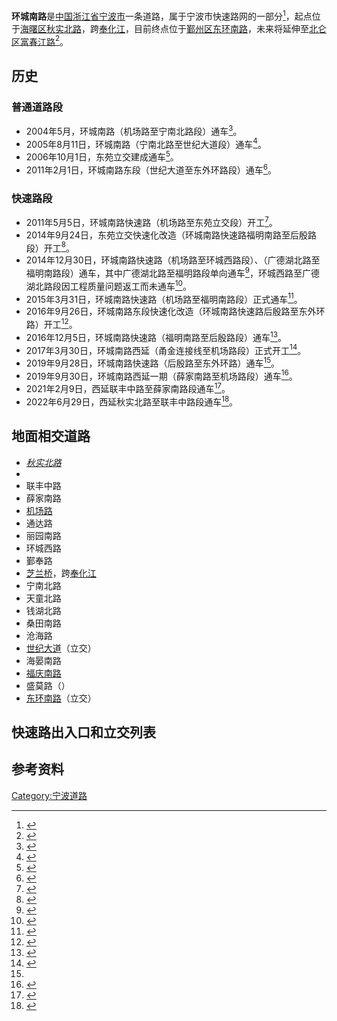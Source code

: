 {{Infobox China Road
|中文道路名称=环城南路
|道路名称拼音=HUANCHENG NANLU
|路牌类型=Ningbo
|道路方向=WE
|路牌中文间距=18px
|图片=File:Zhilan Bridge, 2014-10-04 05.JPG
|图片说明=[[芝兰桥|芝兰桥]]
|道路属性=城市快速路
|所在地区=[[浙江省|浙江省]][[宁波市|宁波市]][[海曙区|海曙区]]、[[鄞州区|鄞州区]]
|起点=[[秋实路|秋实北路]]
|终点=[[东外环路_(宁波)|东环南路]]
|道路动工日期=2011年5月5日（快速路机场路至东苑立交段）<br/>2014年9月24日(东苑立交快速化改造）<br/>2016年9月26日（环城南路东段快速化改造）<br/>2017年3月30日（环城南路西延）
|通车日期=2004年5月（环城南路机场路至宁南北路段)<br/>2005年8月11日（环城南路宁南北路至世纪大道段）<br/>2011年2月1日（环城南路世纪大道至东外环路段）<br/>2014年12月30日（快速路机场路至环城西路段、广德湖北路至福明南路段）<br/>2015年3月31日（快速路环城西路至广德湖北路段）<br/>2016年12月5日（快速路福明南路至后殷路段）<br/>2019年9月28日（快速路后殷路至东外环路）<br/>2019年9月30日（西延薛家南路至机场路段）<br/>2021年2月9日（西延联丰中路至薛家南路段）<br/>2022年6月29日（西延秋实北路至联丰中路段）
}}
'''环城南路'''是[[中国|中国]][[浙江省|浙江省]][[宁波市|宁波市]]一条道路，属于宁波市快速路网的一部分<ref>{{Cite web|title=北外环和环城南路快速路昨开建 预计2013年建成-北外环,环城南路,快速路-中国宁波网-新闻中心|url=http://news.cnnb.com.cn/system/2011/05/06/006923988_02.shtml|access-date=2022-05-23|work=news.cnnb.com.cn}}</ref>，起点位于[[海曙区|海曙区]][[秋实路|秋实北路]]，跨[[奉化江|奉化江]]，目前终点位于[[鄞州区|鄞州区]][[东外环路_(宁波)|东环南路]]，未来将延伸至[[北仑区|北仑区]][[富春江路|富春江路]]<ref>{{Cite web|title=环城南路东延-梅山快速路启动段选址公示 位置在…-新闻中心-中国宁波网|url=http://news.cnnb.com.cn/system/2022/04/20/030347314.shtml|access-date=2022-05-23|work=news.cnnb.com.cn}}</ref>。

== 历史 ==
===普通道路段===
*2004年5月，环城南路（机场路至宁南北路段）通车<ref name="机南">{{Cite web|title=城市的“年轮”又大了一圈-新闻中心-中国宁波网|url=http://www.cnnb.com.cn/xinwen/system/2005/07/01/001159225.shtml|accessdate=2020-09-29|work=www.cnnb.com.cn|archive-date=2020-09-29|archive-url=https://web.archive.org/web/20200929073004/http://www.cnnb.com.cn/xinwen/system/2005/07/01/001159225.shtml|dead-url=no}}</ref>。
*2005年8月11日，环城南路（宁南北路至世纪大道段）通车<ref name="宁世">{{Cite web|title=环城南路昨正式通车 总长9.27公里--首页-新闻中心|url=http://www.cnnb.com.cn/xinwen/system/2005/08/12/005004360.shtml|accessdate=2020-09-29|work=www.cnnb.com.cn|archive-date=2020-09-29|archive-url=https://web.archive.org/web/20200929072921/http://www.cnnb.com.cn/xinwen/system/2005/08/12/005004360.shtml|dead-url=no}}</ref>。
*2006年10月1日，东苑立交建成通车<ref>{{Cite web|title=宁波东苑立交桥"十一"试通车-立交桥-首页-新闻中心|url=http://www.cnnb.com.cn/xinwen/system/2006/09/30/005187095.shtml|accessdate=2020-09-29|work=www.cnnb.com.cn|archive-date=2020-09-29|archive-url=https://web.archive.org/web/20200929102206/http://www.cnnb.com.cn/xinwen/system/2006/09/30/005187095.shtml|dead-url=no}}</ref>。
*2011年2月1日，环城南路东段（世纪大道至东外环路段）通车<ref name="东段通车">{{cite web|url=http://news.cnnb.com.cn/system/2011/01/31/006830642.shtml|title=东外环路、南外环路东段今日24时通车|publisher=中国宁波网|date=2011-01-31|accessdate=2011-09-30|archive-date=2011-02-03|archive-url=https://web.archive.org/web/20110203004515/http://news.cnnb.com.cn/system/2011/01/31/006830642.shtml|dead-url=no}}</ref>。
===快速路段===
*2011年5月5日，环城南路快速路（机场路至东苑立交段）开工<ref>{{cite web|url=http://nbwb.cnnb.com.cn/forum.php?mod=viewthread&tid=4756|title=环城南路和北外环快速路昨日开工|publisher=宁波晚报|date=2011-05-06|accessdate=2011-09-30|archive-url=https://web.archive.org/web/20160305064123/http://nbwb.cnnb.com.cn/forum.php?mod=viewthread&tid=4756|archive-date=2016-03-05|dead-url=yes}}</ref>。
*2014年9月24日，东苑立交快速化改造（环城南路快速路福明南路至后殷路段）开工<ref>{{Cite web|title=今天起东苑立交周边道路交通组织调整--中国宁波网-新闻中心|url=http://www.cnnb.com.cn/xinwen/system/2014/09/24/008169130.shtml|accessdate=2020-09-29|work=www.cnnb.com.cn|archive-date=2020-09-29|archive-url=https://web.archive.org/web/20200929104720/http://www.cnnb.com.cn/xinwen/system/2014/09/24/008169130.shtml|dead-url=no}}</ref>。
*2014年12月30日，环城南路快速路（机场路至环城西路段）、（广德湖北路至福明南路段）通车，其中广德湖北路至福明路段单向通车<ref name="南环通车">{{Cite web|title=宁波南北外环快速路部分高架段通车-外环,快速,通车,匝道,南路-中国宁波网-新闻中心|url=http://www.cnnb.com.cn/xinwen/system/2014/12/31/008236555.shtml|accessdate=2020-09-29|work=www.cnnb.com.cn|archive-date=2020-09-29|archive-url=https://web.archive.org/web/20200929060624/http://www.cnnb.com.cn/xinwen/system/2014/12/31/008236555.shtml|dead-url=no}}</ref>，环城西路至广德湖北路段因工程质量问题返工而未通车<ref>{{Cite web|title=新闻追问：宁波南北环快速路全线通车为何一推再推-南环快速路-中国宁波网-新闻中心|url=http://news.cnnb.com.cn/system/2014/11/14/008204680_01.shtml|accessdate=2020-09-29|work=news.cnnb.com.cn|archive-date=2020-09-29|archive-url=https://web.archive.org/web/20200929062614/http://news.cnnb.com.cn/system/2014/11/14/008204680_01.shtml|dead-url=no}}</ref>。
*2015年3月31日，环城南路快速路（机场路至福明南路段）正式通车<ref name="南环正式通车">{{Cite web|title=环城南路高架（机场路－福明路）正式通车-环城南路,机场路,明路-中国宁波网-新闻中心|url=http://www.cnnb.com.cn/xinwen/system/2015/04/01/008291093.shtml|accessdate=2020-09-29|work=www.cnnb.com.cn|archive-date=2020-09-29|archive-url=https://web.archive.org/web/20200929101402/http://www.cnnb.com.cn/xinwen/system/2015/04/01/008291093.shtml|dead-url=no}}</ref>。
*2016年9月26日，环城南路东段快速化改造（环城南路快速路后殷路至东外环路）开工<ref name="环快东段">{{Cite web|title=宁波“三路”快速路网全面建成通车-新闻中心-中国宁波网|url=http://news.cnnb.com.cn/system/2020/09/22/030190293.shtml|accessdate=2020-09-29|work=news.cnnb.com.cn|archive-date=2020-09-29|archive-url=https://web.archive.org/web/20200929061709/http://news.cnnb.com.cn/system/2020/09/22/030190293.shtml|dead-url=no}}</ref>。
*2016年12月5日，环城南路快速路（福明南路至后殷路段）通车<ref name="南环东苑">{{Cite web|title=环城南路高架主线通车 去东部新城快了一刻钟-新闻中心-中国宁波网|url=http://www.cnnb.com.cn/xinwen/system/2016/12/06/008577178.shtml|accessdate=2020-09-29|work=www.cnnb.com.cn|archive-date=2020-09-29|archive-url=https://web.archive.org/web/20200929101514/http://www.cnnb.com.cn/xinwen/system/2016/12/06/008577178.shtml|dead-url=no}}</ref>。
*2017年3月30日，环城南路西延（甬金连接线至机场路段）正式开工<ref>{{Cite web|title=审批总时限比规定时间提前15天 环城南路西延工程快速推进-新闻中心-中国宁波网|url=http://www.cnnb.com.cn/xinwen/system/2017/08/07/008665249.shtml|accessdate=2020-09-29|work=www.cnnb.com.cn|archive-date=2020-09-29|archive-url=https://web.archive.org/web/20200929110249/http://www.cnnb.com.cn/xinwen/system/2017/08/07/008665249.shtml|dead-url=no}}</ref>。
*2019年9月28日，环城南路快速路（后殷路至东外环路）通车<ref name="环快东段"/>。
*2019年9月30日，环城南路西延一期（薛家南路至机场路段）通车<ref name="南环西延一期">{{Cite web|title=今晚通车！城市快速路环城南路西延启动段建成-新闻中心-中国宁波网|url=http://news.cnnb.com.cn/system/2019/09/30/030089787.shtml|accessdate=2020-09-29|work=news.cnnb.com.cn|archive-date=2020-09-29|archive-url=https://web.archive.org/web/20200929105342/http://news.cnnb.com.cn/system/2019/09/30/030089787.shtml|dead-url=no}}</ref>。
*2021年2月9日，西延联丰中路至薛家南路段通车<ref name="环南西延联丰薛家">{{Cite web|title=快速路建设提速 环城南路西延薛家路至联丰路段通车-新闻中心-中国宁波网|url=http://news.cnnb.com.cn/system/2021/02/09/030227947.shtml|accessdate=2021-02-09|work=news.cnnb.com.cn|archive-date=2021-02-09|archive-url=https://web.archive.org/web/20210209083748/http://news.cnnb.com.cn/system/2021/02/09/030227947.shtml|dead-url=no}}</ref>。
*2022年6月29日，西延秋实北路至联丰中路段通车<ref>{{Cite web |title=西洪大桥等宁波三大城建基础设施今天正式建成通车-新闻中心-中国宁波网 |url=http://news.cnnb.com.cn/system/2022/06/29/030365373.shtml |website=news.cnnb.com.cn |access-date=2022-06-29}}</ref>。

== 地面相交道路 ==
*''[[秋实路|秋实北路]]''
*''{{中国县道名|015|望童路}}''
*联丰中路
*薛家南路
*[[机场路_(宁波)|机场路]]
*通达路
*丽园南路
*环城西路
*鄞奉路
*[[芝兰桥|芝兰桥]]，跨[[奉化江|奉化江]]
*宁南北路
*天童北路
*钱湖北路
*桑田南路
*沧海路
*[[世纪大道_(宁波)|世纪大道]]（立交）
*海晏南路
*[[福庆路|福庆南路]]
*盛莫路（{{中国省道名|215|P=浙江}}）
*[[东外环路_(宁波)|东环南路]]（立交）

== 快速路出入口和立交列表 ==
{{Start expwy exit box}}
{{Expwy exit item|type=H|name=秋实路立交|road connection=[[秋实路|秋实北路高架]]}}
{{Expwy exit item|type=E|name=望童路|road connection={{中国县道名|015|望童路}}}}
{{Expwy exit item|type=E|name=阳光路（西）|road connection=阳光路}}
{{Expwy exit item|type=E|name=联丰中路（东）|road connection=联丰中路}}
{{Expwy exit item|type=E|name=薛家南路（东）|road connection=联丰中路}}
{{Expwy exit item|type=H|name=机场路立交|road connection=[[机场路_(宁波)|机场路]]}}
{{Expwy exit item|type=E|name=环城西路|road connection=环城西路}}
{{Expwy exit item|type=QR|name=[[芝兰桥|芝兰桥]]}}
{{Expwy exit item|type=E|name=广德湖北路|road connection=广德湖北路|comment=限西向南、东向南出，南往西（东）、北往东入}}
{{Expwy exit item|type=E|name=宁南北路（东）|road connection=宁南北路}}
{{Expwy exit item|type=E|name=天童北路（西）|road connection=天童北路|comment=仅入口}}
{{Expwy exit item|type=E|name=钱湖北路|road connection=钱湖北路<br/>中兴南路|comment=西向无入口}}
{{Expwy exit item|type=E|name=福明南路|road connection=福明南路|comment=限南往西（东）、北往西入，西往南、东往北出}}
{{Expwy exit item|type=H|name=世纪大道立交|road connection=[[世纪大道_(宁波)|世纪大道]]}}
{{Expwy exit item|type=E|name=后殷路（西）|road connection=后殷路}}
{{Expwy exit item|type=E|name=海晏南路（东）|road connection=海晏南路}}
{{Expwy exit item|type=E|name=盛莫路|road connection=盛莫路（{{中国省道名|215|P=浙江}}）}}
{{Expwy exit item|type=E|name=盛梅南路（西）|road connection=盛梅南路|comment=入口仅能前往东环南路南向，出口限环城南路主线前往}}
{{Expwy exit item|type=H|name=东环南路立交|road connection=[[东外环路_(宁波)|东环南路]]}}
{{End expwy exit box}}

== 参考资料 ==
{{reflist}}
{{宁波道路网}}

[[Category:宁波道路|Category:宁波道路]]